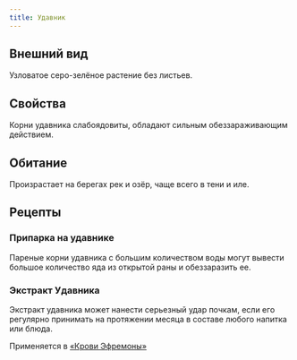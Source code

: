 ```yaml
---
title: Удавник
---
```


<ButtonCover src="/menu/guidebook/books/herbarium/herbs/strangler/pic.jpg" title="Удавник"/>

## Внешний вид
Узловатое серо-зелёное растение без листьев.

## Свойства
Корни удавника слабоядовиты, обладают сильным обеззараживающим действием.

## Обитание
Произрастает на берегах рек и озёр, чаще всего в тени и иле.

## Рецепты
### Припарка на удавнике
Пареные корни удавника с большим количеством воды могут вывести большое количество яда из открытой раны и обеззаразить ее.

### Экстракт Удавника
Экстракт удавника может нанести серьезный удар почкам, если его регулярно принимать на протяжении месяца в составе любого напитка или блюда.

Применяется в [«Крови Эфремоны»](../bloodrink#кровь-эрфемоны)